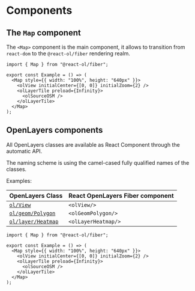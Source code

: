 # Components

## The `Map` component

The `<Map>` component is the main component, it allows to transition from `react-dom` to the `@react-ol/fiber` rendering realm.

```tsx
import { Map } from "@react-ol/fiber";

export const Example = () => (
  <Map style={{ width: "100%", height: "640px" }}>
    <olView initialCenter={[0, 0]} initialZoom={2} />
    <olLayerTile preload={Infinity}>
      <olSourceOSM />
    </olLayerTile>
  </Map>
);
```

## OpenLayers components

All OpenLayers classes are available as React Component through the automatic API.

The naming scheme is using the camel-cased fully qualified names of the classes.

Examples:

| OpenLayers Class                                                                                   | React OpenLayers Fiber component |
| -------------------------------------------------------------------------------------------------- | -------------------------------- |
| [`ol/View`](https://openlayers.org/en/latest/apidoc/module-ol_View-View.html)                      | `<olView/>`                      |
| [`ol/geom/Polygon`](https://openlayers.org/en/latest/apidoc/module-ol_geom_Polygon-Polygon.html)   | `<olGeomPolygon/>`               |
| [`ol/layer/Heatmap`](https://openlayers.org/en/latest/apidoc/module-ol_layer_Heatmap-Heatmap.html) | `<olLayerHeatmap/>`              |

```tsx
import { Map } from "@react-ol/fiber";

export const Example = () => (
  <Map style={{ width: "100%", height: "640px" }}>
    <olView initialCenter={[0, 0]} initialZoom={2} />
    <olLayerTile preload={Infinity}>
      <olSourceOSM />
    </olLayerTile>
  </Map>
);
```

